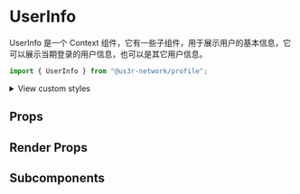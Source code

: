 

<Meta of={UserInfoStories} />

# UserInfo

UserInfo 是一个 Context 组件，它有一些子组件，用于展示用户的基本信息，它可以展示当期登录的用户信息，也可以是其它用户信息。

```jsx
import { UserInfo } from "@us3r-network/profile";
```

<Canvas />

<p>
  <details>
    <summary>View custom styles</summary>
    <Source code={StyleCode} />
  </details>
</p>

## Props

<Controls />

## Render Props

## Subcomponents
